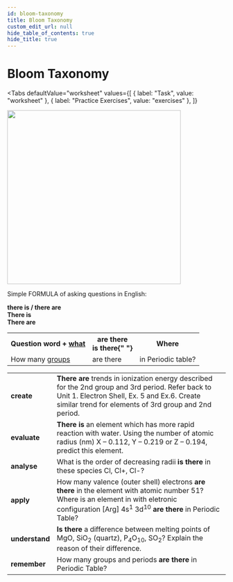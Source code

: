 ```yaml
---
id: bloom-taxonomy
title: Bloom Taxonomy
custom_edit_url: null
hide_table_of_contents: true
hide_title: true
---
```



<Theme periodicity />

# Bloom Taxonomy

<Tabs
  defaultValue="worksheet"
  values={[
    { label: "Task", value: "worksheet" },
    { label: "Practice Exercises", value: "exercises" },
  ]}
>

<TabItem value="worksheet">

<img src={bloom} width="400"/>

Simple FORMULA of asking questions in English:

**there is / there are**  
**There is**  
**There are**

<table>
  <tr>
    <th>
      Question word + <u>what</u>
    </th>
    <th>
      are there
      <br />
      is there{" "}
    </th>
    <th>Where</th>
  </tr>
  <tr>
    <td>
      How many <u>groups</u>
    </td>
    <td>are there</td>
    <td>in Periodic table?</td>
  </tr>
</table>

<table>
  <tr>
    <td><strong>create</strong></td>
    <td><strong>There  are </strong>trends in ionization energy described for the 2nd group and 3rd period. Refer back to Unit 1. Electron Shell, Ex. 5 and Ex.6. Create similar trend for elements of 3rd group and 2nd period. </td>
  </tr>
  <tr>
    <td><strong>evaluate</strong></td>
    <td><strong>There is</strong> an element which has more rapid reaction with water. Using the number of atomic radius (nm) X    – 0.112, Y – 0.219 or Z – 0.194, predict this element.</td>
  </tr>
  <tr>
    <td><strong>analyse</strong></td>
    <td>What is the order of decreasing radii<strong> is there</strong> in these species Cl, Cl+, Cl-?</td>
  </tr>
  <tr>
    <td><strong>apply</strong></td>
    <td>How  many  valence  (outer  shell)  electrons <strong>are there</strong> in the element with atomic number 51?<br/>Where is an element in with eletronic configuration [Arg] 4s<sup>1</sup> 3d<sup>10</sup> <strong>are there</strong> in Periodic Table?</td>
  </tr>
  <tr>
    <td><strong>understand</strong></td>
    <td><strong>Is  there</strong> a difference between melting points of MgO, SiO<sub>2</sub> (quartz), P<sub>4</sub>O<sub>10</sub>, SO<sub>2</sub>? Explain the reason of their difference.</td>
  </tr>
  <tr>
    <td><strong>remember</strong></td>
    <td>How  many  groups  and  periods <strong>are there </strong>in Periodic Table?</td>
  </tr>

</table>

</TabItem>

<TabItem value="exercises">
  <Frame src="https://learningapps.org/watch?v=pw114537321  " height="480px" />
</TabItem>

</Tabs>
